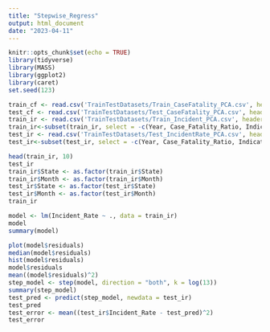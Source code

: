 ```yaml
---
title: "Stepwise_Regress"
output: html_document
date: "2023-04-11"
---
```


```r
knitr::opts_chunk$set(echo = TRUE)
library(tidyverse)
library(MASS)
library(ggplot2)
library(caret)
set.seed(123)
```
```r
train_cf <- read.csv('TrainTestDatasets/Train_CaseFatality_PCA.csv', header = TRUE)
test_cf <- read.csv('TrainTestDatasets/Test_CaseFatality_PCA.csv', header = TRUE)
train_ir <- read.csv('TrainTestDatasets/Train_Incident_PCA.csv', header = TRUE)
train_ir<-subset(train_ir, select = -c(Year, Case_Fatality_Ratio, Indicator))
test_ir <- read.csv('TrainTestDatasets/Test_IncidentRate_PCA.csv', header = TRUE)
test_ir<-subset(test_ir, select = -c(Year, Case_Fatality_Ratio, Indicator))

head(train_ir, 10)
test_ir
train_ir$State <- as.factor(train_ir$State)
train_ir$Month <- as.factor(train_ir$Month)
test_ir$State <- as.factor(test_ir$State)
test_ir$Month <- as.factor(test_ir$Month)
train_ir
```

```r
model <- lm(Incident_Rate ~ ., data = train_ir)
model
summary(model)

plot(model$residuals)
median(model$residuals)
hist(model$residuals)
model$residuals
mean((model$residuals)^2)
step_model <- step(model, direction = "both", k = log(13))
summary(step_model)
test_pred <- predict(step_model, newdata = test_ir)
test_pred
test_error <- mean((test_ir$Incident_Rate - test_pred)^2)
test_error
```
